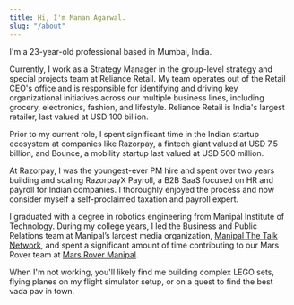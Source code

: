 ```yaml
---
title: Hi, I'm Manan Agarwal.
slug: "/about"
---
```


I'm a 23-year-old professional based in Mumbai, India.

Currently, I work as a Strategy Manager in the group-level strategy and special projects team at Reliance Retail. My team operates out of the Retail CEO's office and is responsible for identifying and driving key organizational initiatives across our multiple business lines, including grocery, electronics, fashion, and lifestyle. Reliance Retail is India's largest retailer, last valued at USD 100 billion.

Prior to my current role, I spent significant time in the Indian startup ecosystem at companies like Razorpay, a fintech giant valued at USD 7.5 billion, and Bounce, a mobility startup last valued at USD 500 million.

At Razorpay, I was the youngest-ever PM hire and spent over two years building and scaling RazorpayX Payroll, a B2B SaaS focused on HR and payroll for Indian companies. I thoroughly enjoyed the process and now consider myself a self-proclaimed taxation and payroll expert.

I graduated with a degree in robotics engineering from Manipal Institute of Technology. During my college years, I led the Business and Public Relations team at Manipal’s largest media organization, [Manipal The Talk Network](https://www.manipalthetalk.org/), and spent a significant amount of time contributing to our Mars Rover team at [Mars Rover Manipal](http://marsrovermanipal.com/).

When I'm not working, you'll likely find me building complex LEGO sets, flying planes on my flight simulator setup, or on a quest to find the best vada pav in town.
